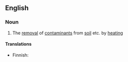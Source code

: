 ==English==

===Noun===
{{wikipedia}}
{{en-noun|head=[[thermal]] [[desorption]]|-}}

# The [[removal]] of [[contaminant]]s from [[soil]] etc. by [[heating]]

====Translations====
{{trans-top|removal of contaminants from soil by heating}}
* Finnish: {{t|fi|[[terminen]] [[desorptio]]}}
{{trans-mid}}
{{trans-bottom}}